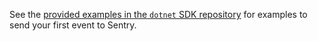See the [provided examples in the `dotnet` SDK repository](https://github.com/getsentry/sentry-dotnet/tree/main/samples) for examples to send your first event to Sentry.
